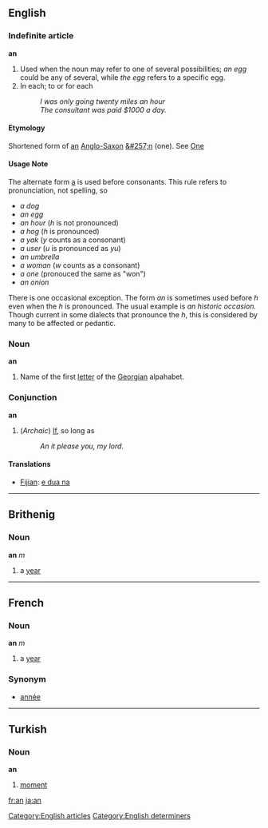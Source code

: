 ==English==

===Indefinite article===
'''an'''

# Used when the noun may refer to one of several possibilities; ''an egg'' could be any of several, while ''the egg'' refers to a specific egg.
# In each; to or for each
#: ''I was only going twenty miles an hour''
#: ''The consultant was paid $1000 a day.''

====Etymology====
Shortened form of [[an]] [[Anglo-Saxon]] [[&#257;n]] (one). See [[One]]
<!-- Second sense may have this etymology (?):
Derived from the preposition meaning "on"
-->


====Usage Note====

The alternate form [[a]] is used before consonants.  This rule refers to pronunciation, not spelling, so

* ''a dog''
* ''an egg''
* ''an hour'' (''h'' is not pronounced)
* ''a hog'' (''h'' is pronounced)
* ''a yak'' (''y'' counts as a consonant)
* ''a user'' (''u'' is pronounced as ''yu'')
* ''an umbrella''
* ''a woman'' (''w'' counts as a consonant)
* ''a one'' (pronouced the same as "won")
* ''an onion''

There is one occasional exception.  The form ''an'' is sometimes used before ''h'' even when the ''h'' is pronounced.  The usual example is ''an historic occasion.''  Though current in some dialects that pronounce the ''h'', this is considered by many to be affected or pedantic.

===Noun===
'''an'''

#Name of the first [[letter]] of the [[Georgian]] alpahabet.

===Conjunction===
'''an'''

# (''Archaic'') [[If]], so long as
#: ''An it please you, my lord.''

====Translations====
*[[Fijian]]: [[e dua na]]

----
==Brithenig==
===Noun===
'''an''' ''m''

#a [[year]]
----

==French==
===Noun===
'''an''' ''m''

# a [[year]]

===Synonym===
*[[année]]

----
==Turkish==

===Noun===
'''an'''

#[[moment]]

[[Category:English articles]]
[[Category:English determiners]]
[[fr:an]]
[[ja:an]]